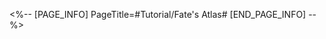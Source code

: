 <%-- [PAGE_INFO]
PageTitle=#Tutorial/Fate's Atlas#
[END_PAGE_INFO] --%>
{{Tutorial
|sort      = 321101
|title     = Fate's Atlas
|subtitle  = 
|type      = System
|about     = 
|image1    = Tutorial Fate's Atlas 1.png{{subst:void|<!--$UPLOAD:<<SpriteOutput/TutorialPic/TutorialPage_321101.png>-<Tutorial Fate's Atlas 1.png>-<Tutorial Files>>-->}}
|text1     = Fate's Atlas presents the important events you may encounter in the Trailblazing expedition. As your Trailblazing expedition progresses, you will have the chance to be involved in more important events.
|image2    = Tutorial Fate's Atlas 2.png{{subst:void|<!--$UPLOAD:<<SpriteOutput/TutorialPic/TutorialPage_321102.png>-<Tutorial Fate's Atlas 2.png>-<Tutorial Files>>-->}}
|text2     = You can review the current event's unlock criteria on the locked event details page.
}}